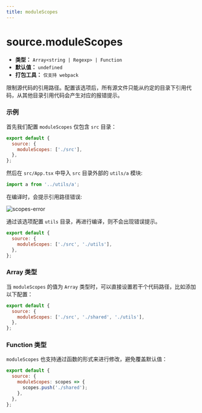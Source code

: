 ```yaml
---
title: moduleScopes
---
```


# source.moduleScopes

- **类型：** `Array<string | Regexp> | Function`
- **默认值：** `undefined`
- **打包工具：** `仅支持 webpack`

限制源代码的引用路径。配置该选项后，所有源文件只能从约定的目录下引用代码，从其他目录引用代码会产生对应的报错提示。

### 示例

首先我们配置 `moduleScopes` 仅包含 `src` 目录：

```js
export default {
  source: {
    moduleScopes: ['./src'],
  },
};
```

然后在 `src/App.tsx` 中导入 `src` 目录外部的 `utils/a` 模块:

```js
import a from '../utils/a';
```

在编译时，会提示引用路径错误:

![scopes-error](https://lf3-static.bytednsdoc.com/obj/eden-cn/aphqeh7uhohpquloj/modern-js/docs/module-scopes-error.png)

通过该选项配置 `utils` 目录，再进行编译，则不会出现错误提示。

```js
export default {
  source: {
    moduleScopes: ['./src', './utils'],
  },
};
```

### Array 类型

当 `moduleScopes` 的值为 `Array` 类型时，可以直接设置若干个代码路径，比如添加以下配置：

```js
export default {
  source: {
    moduleScopes: ['./src', './shared', './utils'],
  },
};
```

### Function 类型

`moduleScopes` 也支持通过函数的形式来进行修改，避免覆盖默认值：

```js
export default {
  source: {
    moduleScopes: scopes => {
      scopes.push('./shared');
    },
  },
};
```
